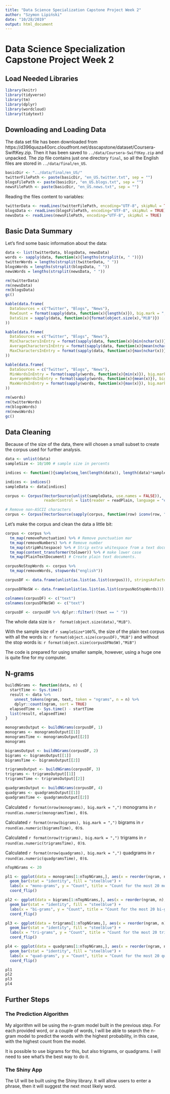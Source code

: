 ```yaml
---
title: "Data Science Specialization Capstone Project Week 2"
author: "Szymon Lipiński"
date: "10/28/2019"
output: html_document
---
```



# Data Science Specialization Capstone Project Week 2

## Load Needed Libraries

```r
library(knitr)
library(tidyverse)
library(tm)
library(dplyr)
library(wordcloud)
library(tidytext)
```


## Downloading and Loading Data

The data set file has been downloaded from https://d396qusza40orc.cloudfront.net/dsscapstone/dataset/Coursera-SwiftKey.zip.
Then it has been saved to `../data/Coursera-SwiftKey.zip` and unpacked. The zip file contains just one directory `final`, so all the English files are stored in `../data/final/en_US`.


```r
basicDir <- "../data/final/en_US/"
twitterFilePath <- paste(basicDir, "en_US.twitter.txt", sep = "")
blogsFilePath <- paste(basicDir, "en_US.blogs.txt", sep = "")
newsFilePath <- paste(basicDir, "en_US.news.txt", sep = "")
```

Reading the files content to variables:

```r
twitterData <- readLines(twitterFilePath, encoding="UTF-8", skipNul = TRUE)
blogsData <- readLines(blogsFilePath, encoding="UTF-8", skipNul = TRUE)
newsData <- readLines(newsFilePath, encoding="UTF-8", skipNul = TRUE)
```

## Basic Data Summary

Let's find some basic information about the data:

```r
data <- list(twitterData, blogsData, newsData)
words <- sapply(data, function(x){lengths(strsplit(x, " "))})
twitterWords = lengths(strsplit(twitterData, " "))
blogsWords = lengths(strsplit(blogsData, " "))
newsWords = lengths(strsplit(newsData, " "))
```

```r
rm(twitterData)
rm(newsData)
rm(blogsData)
gc()
```


```r

kable(data.frame(
  DataSources = c("Twitter", "Blogs", "News"),
  RowCount = format(sapply(data, function(x){length(x)}), big.mark = ","),
  DataSize = sapply(data, function(x){format(object.size(x),"MiB")})
))

kable(data.frame(
  DataSources = c("Twitter", "Blogs", "News"),
  MinCharactersInEntry = format(sapply(data, function(x){min(nchar(x))}), big.mark = ","),
  AverageCharactersInEntry = format(sapply(data, function(x){mean(nchar(x))}), big.mark = ","),
  MaxCharactersInEntry = format(sapply(data, function(x){max(nchar(x))}), big.mark = ",")
))

kable(data.frame(
  DataSources = c("Twitter", "Blogs", "News"),
  MinWordsInEntry = format(sapply(words, function(x){min(x)}), big.mark = ","),
  AverageWordsInEntry = format(sapply(words, function(x){mean(x)}), big.mark = ","),
  MaxWordsInEntry = format(sapply(words, function(x){max(x)}), big.mark = ",")
))
```

```r
rm(words)
rm(twitterWords)
rm(blogsWords)
rm(newsWords)
gc()

```

## Data Cleaning

Because of the size of the data, there will chosen a small subset to create the corpus used for further analysis.

```r

data <- unlist(data)
sampleSize <- 10/100 # sample size in percents

indices <- function(){sample(seq_len(length(data)), length(data)*sampleSize)}

```

```r

indices <- indices()
sampleData <- data[indices]


```

```r

corpus <- Corpus(VectorSource(unlist(sampleData, use.names = FALSE)),
                 readerControl = list(reader = readPlain, language = "en"))

# Remove non-ASCII characters
corpus <- Corpus(VectorSource(sapply(corpus, function(row) iconv(row, "latin1", "ASCII", sub = ""))))

```

Let's make the corpus and clean the data a little bit:

```r

corpus <- corpus %>%
  tm_map(removePunctuation) %>% # Remove punctuation mar
  tm_map(removeNumbers) %>% # Remove number
  tm_map(stripWhitespace) %>% # Strip extra whitespace from a text document. Multiple whitespace characters are collapsed to asingle blank.
  tm_map(content_transformer(tolower)) %>% # make lower case
  tm_map(PlainTextDocument) # Create plain text documents.

corpusNoStopWords <- corpus %>%
  tm_map(removeWords, stopwords("english"))

corpusDF <- data.frame(unlist(as.list(as.list(corpus))), stringsAsFactors = FALSE)

corpusDFNoSW <- data.frame(unlist(as.list(as.list(corpusNoStopWords))), stringsAsFactors = FALSE)

colnames(corpusDF) <- c("text")
colnames(corpusDFNoSW) <- c("text")

corpusDF <- corpusDF %>% dplyr::filter(!(text == " "))
```


The whole data size is `r  format(object.size(data),"MiB")`. 

With the sample size of `r sampleSize*100`%, the size of the plain text corpus with all the words is: `r format(object.size(corpusDF),"MiB")` and without the stop words is: `r format(object.size(corpusDFNoSW),"MiB")`

The code is prepared for using smaller sample, however, using a huge one is quite fine for my computer.


## N-grams

```r

buildNGrams <- function(data, n) {
  startTime <- Sys.time()
  result <- data %>% 
    unnest_tokens(ngram, text, token = "ngrams", n = n) %>%
    dplyr::count(ngram, sort = TRUE)
  elapsedTime <- Sys.time() - startTime
  list(result, elapsedTime)
}
```


```r
monogramsOutput <- buildNGrams(corpusDF, 1)
monograms <- monogramsOutput[[1]]
monogramsTime <- monogramsOutput[[2]]
monograms
```


```r
bigramsOutput <- buildNGrams(corpusDF, 2)
bigrams <- bigramsOutput[[1]]
bigramsTime <- bigramsOutput[[2]]
```

```r
trigramsOutput <- buildNGrams(corpusDF, 3)
trigrams <- trigramsOutput[[1]]
trigramsTime <- trigramsOutput[[2]]
```

```r
quadgramsOutput <- buildNGrams(corpusDF, 4)
quadgrams <- quadgramsOutput[[1]]
quadgramsTime <- quadgramsOutput[[2]]
```

Calculated `r format(nrow(monograms), big.mark = ",")` monograms in `r round(as.numeric(monogramsTime), 0)`s.

Calculated `r format(nrow(bigrams), big.mark = ",")` bigrams in `r round(as.numeric(bigramsTime), 0)`s.

Calculated `r format(nrow(trigrams), big.mark = ",")` trigrams in `r round(as.numeric(trigramsTime), 0)`s.

Calculated `r format(nrow(quadgrams), big.mark = ",")` quadgrams in `r round(as.numeric(quadgramsTime), 0)`s.

```r
nTopNGrams <- 20

pl1 <- ggplot(data = monograms[1:nTopNGrams,], aes(x = reorder(ngram, n), y = n)) +
  geom_bar(stat = "identity", fill = "steelblue") +
  labs(x = "mono-grams", y = "Count", title = "Count for the most 20 mono-grams") +
  coord_flip()

pl2 <- ggplot(data = bigrams[1:nTopNGrams,], aes(x = reorder(ngram, n), y = n)) +
  geom_bar(stat = "identity", fill = "steelblue") +
  labs(x = "bi-grams", y = "Count", title = "Count for the most 20 bi-grams") +
  coord_flip()

pl3 <- ggplot(data = trigrams[1:nTopNGrams,], aes(x = reorder(ngram, n), y = n)) +
  geom_bar(stat = "identity", fill = "steelblue") +
  labs(x = "tri-grams", y = "Count", title = "Count for the most 20 tri-grams") +
  coord_flip()

pl4 <- ggplot(data = quadgrams[1:nTopNGrams,], aes(x = reorder(ngram, n), y = n)) +
  geom_bar(stat = "identity", fill = "steelblue") +
  labs(x = "quad-grams", y = "Count", title = "Count for the most 20 quad-grams") +
  coord_flip()

pl1
pl2
pl3
pl4
```


## Further Steps

### The Prediction Algorithm

My algorithm will be using the n-gram model built in the previous step. For each provided word, or a couple of words, I will be able to search the n-gram model to predict the words with the highest probability, in this case, with the highest count from the model.

It is possible to use bigrams for this, but also trigrams, or quadgrams. I will need to see what's the best way to do it.

### The Shiny App

The UI will be built using the Shiny library. It will allow users to enter a phrase, then it will suggest the next most likely word.



